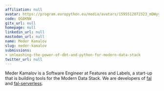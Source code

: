 ```yaml
---
affiliation: null
avatar: https://program.europython.eu/media/avatars/1595512072323_mDWyyIY.jpg
code: QG8KNW
gitx_url: null
homepage: null
linkedin_url: null
mastodon_url: null
name: Meder Kamalov
slug: meder-kamalov
submissions:
- unleashing-the-power-of-dbt-and-python-for-modern-data-stack
twitter_url: null
---
```


Meder Kamalov is a Software Engineer at Features and Labels, a start-up that is building tools for the Modern Data Stack. We are developers of [fal](https://github.com/fal-ai/fal) and [fal-serverless](https://docs.fal.ai/fal-serverless/quickstart).
